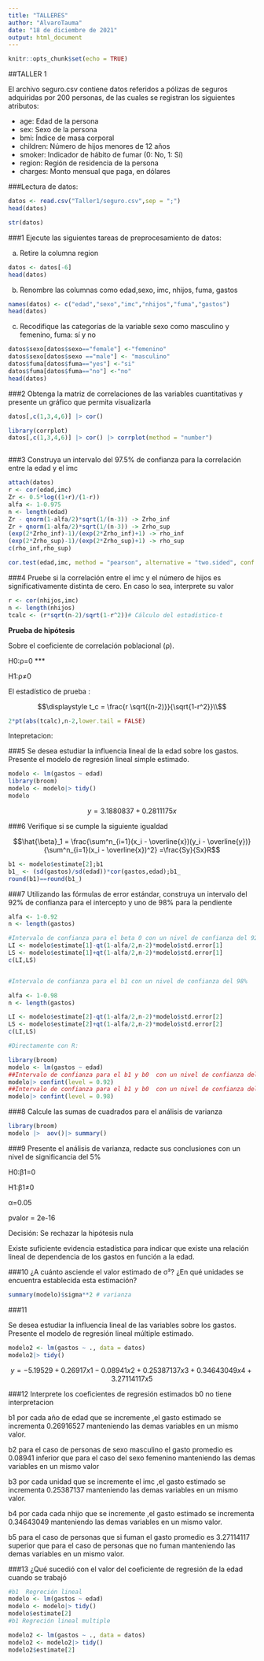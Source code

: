 ```yaml
---
title: "TALLERES"
author: "AlvaroTauma"
date: "18 de diciembre de 2021"
output: html_document
---
```


```r
knitr::opts_chunk$set(echo = TRUE)
```

##TALLER 1 

El archivo seguro.csv contiene datos referidos a pólizas de seguros adquiridas por 200 personas, de las cuales se registran los siguientes atributos:


- age: Edad de la persona
- sex: Sexo de la persona
- bmi: Índice de masa corporal
- children: Número de hijos menores de 12 años
- smoker: Indicador de hábito de fumar (0: No, 1: Sí)
- region: Región de residencia de la persona
- charges: Monto mensual que paga, en dólares



###Lectura de datos:
```r
datos <- read.csv("Taller1/seguro.csv",sep = ";")
head(datos) 
```



```r
str(datos)
```
###1
Ejecute las siguientes tareas de preprocesamiento de datos:



a. Retire la columna region

```r
datos <- datos[-6]
head(datos)
```
b. Renombre las columnas como edad,sexo, imc, nhijos, fuma, gastos
```r
names(datos) <- c("edad","sexo","imc","nhijos","fuma","gastos")
head(datos)
```
c. Recodifique las categorías de la variable sexo como masculino y femenino, fuma: sí y no
```r
datos$sexo[datos$sexo=="female"] <-"femenino"
datos$sexo[datos$sexo =="male"] <- "masculino"
datos$fuma[datos$fuma=="yes"] <-"si"
datos$fuma[datos$fuma=="no"] <-"no"
head(datos)
```
###2
Obtenga la matriz de correlaciones de las variables cuantitativas y presente un gráfico que permita visualizarla


```r
datos[,c(1,3,4,6)] |> cor()
```

```r
library(corrplot)
datos[,c(1,3,4,6)] |> cor() |> corrplot(method = "number")
```
```r

```
###3
Construya un intervalo del 97.5% de confianza para la correlación entre la edad y el imc
```r
attach(datos)
r <- cor(edad,imc)
Zr <- 0.5*log((1+r)/(1-r)) 
alfa <- 1-0.975 
n <- length(edad)
Zr - qnorm(1-alfa/2)*sqrt(1/(n-3)) -> Zrho_inf
Zr + qnorm(1-alfa/2)*sqrt(1/(n-3)) -> Zrho_sup
(exp(2*Zrho_inf)-1)/(exp(2*Zrho_inf)+1) -> rho_inf
(exp(2*Zrho_sup)-1)/(exp(2*Zrho_sup)+1) -> rho_sup
c(rho_inf,rho_sup)
```
```r

cor.test(edad,imc, method = "pearson", alternative = "two.sided", conf.level = 0.975)

```


###4
Pruebe si la correlación entre el imc y el número de hijos es significativamente distinta de cero. En caso lo sea, interprete su valor
```r
r <- cor(nhijos,imc)
n <- length(nhijos)
tcalc <- (r*sqrt(n-2)/sqrt(1-r^2))# Cálculo del estadístico-t
```
**Prueba de hipótesis** 

Sobre el coeficiente de correlación poblacional (ρ).

H0:ρ=0 ***

H1:ρ≠0 

El estadístico de prueba :

$$\displaystyle t_c = \frac{r \sqrt{(n-2)}}{\sqrt{1-r^2}}\\$$

```r
2*pt(abs(tcalc),n-2,lower.tail = FALSE)
```
Intepretacion:

###5
Se desea estudiar la influencia lineal de la edad sobre los gastos. Presente el modelo de regresión lineal simple estimado.

```r
modelo <- lm(gastos ~ edad)
library(broom)
modelo <- modelo|> tidy()
modelo
```
$$y=3.1880837+0.2811175x$$

###6
Verifique si se cumple la siguiente igualdad

$$\hat{\beta}_1 = \frac{\sum^n_{i=1}(x_i - \overline{x})(y_i - \overline{y})}{\sum^n_{i=1}(x_i - \overline{x})^2} =\frac{Sy}{Sx}R$$
```r
b1 <- modelo$estimate[2];b1
b1_ <- (sd(gastos)/sd(edad))*cor(gastos,edad);b1_
round(b1)==round(b1_)
```
###7 
Utilizando las fórmulas de error estándar, construya un intervalo del 92% de confianza para el intercepto y uno de 98% para la pendiente

```r
alfa <- 1-0.92
n <- length(gastos)

#Intervalo de confianza para el beta 0 con un nivel de confianza del 92%
LI <- modelo$estimate[1]-qt(1-alfa/2,n-2)*modelo$std.error[1]
LS <- modelo$estimate[1]+qt(1-alfa/2,n-2)*modelo$std.error[1]
c(LI,LS)


#Intervalo de confianza para el b1 con un nivel de confianza del 98%

alfa <- 1-0.98
n <- length(gastos)

LI <- modelo$estimate[2]-qt(1-alfa/2,n-2)*modelo$std.error[2]
LS <- modelo$estimate[2]+qt(1-alfa/2,n-2)*modelo$std.error[2]
c(LI,LS)

#Directamente con R:

library(broom)
modelo <- lm(gastos ~ edad)
##Intervalo de confianza para el b1 y b0  con un nivel de confianza del 92%
modelo|> confint(level = 0.92)
##Intervalo de confianza para el b1 y b0  con un nivel de confianza del 98%
modelo|> confint(level = 0.98)

```
###8
Calcule las sumas de cuadrados para el análisis de varianza
```r
library(broom)
modelo |>  aov()|> summary()

```
###9
Presente el análisis de varianza, redacte sus conclusiones con un nivel de significancia del 5%

H0:β1=0

H1:β1≠0

α=0.05

pvalor = 2e-16

Decisión: Se rechazar la hipótesis nula

Existe suficiente evidencia estadística para indicar que existe una relación lineal de dependencia de los gastos en función a la edad.

###10
¿A cuánto asciende el valor estimado de σ²? ¿En qué unidades se encuentra establecida esta estimación?

```r
summary(modelo)$sigma**2 # varianza
```
###11

Se desea estudiar la influencia lineal de las variables sobre los gastos. Presente el modelo de regresión lineal múltiple estimado.
```r
modelo2 <- lm(gastos ~ ., data = datos)  
modelo2|> tidy()
```

$$y=-5.19529+0.26917x1-0.08941x2+0.25387137x3+0.34643049x4+3.27114117x5$$

###12
Interprete los coeficientes de regresión estimados
b0 no tiene interpretacion

b1 por cada año de edad que se incremente ,el gasto estimado se incrementa 0.26916527 manteniendo las demas variables en un mismo valor.

b2 para el caso de personas de sexo masculino el gasto promedio es 0.08941 inferior que para el caso del sexo femenino manteniendo las demas variables en un mismo valor

b3 por cada unidad que se incremente el imc ,el gasto estimado se incrementa 0.25387137 manteniendo las demas variables en un mismo valor.

b4 por cada cada nhijo que se incremente ,el gasto estimado se incrementa 0.34643049 manteniendo las demas variables en un mismo valor.

b5 para el caso de personas que si fuman  el gasto promedio es 3.27114117 superior que para el caso de personas que no fuman manteniendo las demas variables en un mismo valor.


###13
¿Qué sucedió con el valor del coeficiente de regresión de la edad cuando se trabajó
```r
#b1  Regreción lineal 
modelo <- lm(gastos ~ edad)
modelo <- modelo|> tidy()
modelo$estimate[2]
#b1 Regreción lineal multiple

modelo2 <- lm(gastos ~ ., data = datos)
modelo2 <- modelo2|> tidy()
modelo2$estimate[2]
```



